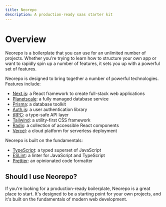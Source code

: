 ```yaml
---
title: Neorepo
description: A production-ready saas starter kit
---
```


# Overview

Neorepo is a boilerplate that you can use for an unlimited number of projects. Whether you're trying to learn how to structure your own app or want to rapidly spin up a number of features, it sets you up with a powerful set of features.

Neorepo is designed to bring together a number of powerful technologies. Features include:

- [Next.js](https://nextjs.org): a React framework to create full-stack web applications
- [Planetscale](https://planetscale.com): a fully managed database service
- [Prisma](https://prisma.io): a database toolkit
- [Auth.js](https://authjs.dev): a user authentication library
- [tRPC](https://trpc.io): a type-safe API layer
- [Tailwind](https://tailwindcss.com): a utility-first CSS framework
- [Radix](https://radix-ui.com): a collection of accessible React components
- [Vercel](https://vercel.com): a cloud platform for serverless deployment

Neorepo is built on the fundamentals:

- [TypeScript](https://www.typescriptlang.org): a typed superset of JavaScript
- [ESLint](https://eslint.org): a linter for JavaScript and TypeScript
- [Prettier](https://prettier.io): an opinionated code formatter

## Should I use Neorepo?

If you're looking for a production-ready boilerplate, Neorepo is a great place to start. It's designed to be a starting point for your own projects, and it's built on the fundamentals of modern web development.
